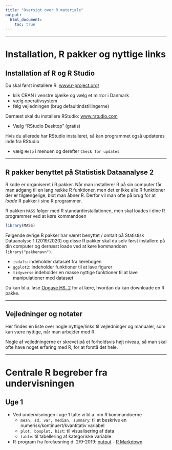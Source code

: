 ```yaml
---
title: "Oversigt over R materiale"
output: 
  html_document:
    toc: true
---
```


***

# Installation, R pakker og nyttige links

## Installation af R og R Studio

Du skal først installere R: [www.r-project.org/](http://www.r-project.org/) 

* klik CRAN i venstre bjælke og vælg et mirror i Danmark
* vælg operativsystem
* følg vejledningen (brug defaultindstillingerne)

Dernæst skal du installere RStudio: [www.rstudio.com](http://www.rstudio.com/)

* Vælg "RStudio Desktop" (gratis)

Hvis du allerede har RStudio installeret, så kan programmet også updateres inde fra RStudio 

* vælg `Help` i menuen og derefter `Check for updates`


***


## R pakker benyttet på Statistisk Dataanalyse 2

R kode er organiseret i R pakker. Når man installerer R på sin computer får man adgang til en lang række R funktioner, men det er ikke alle R funktioner der er tilgængelige, blot man åbner R. Derfor vil man ofte på brug for at *loade* R pakker i sine R programmer. 

R pakken `MASS` følger med R standardinstallationen, men skal loades i dine R programmer ved at køre kommandoen 
```r
library(MASS)
```

Følgende øvrige R pakker har været benyttet / omtalt på Statistisk Dataanalyse 1 (2019/2020) og disse R pakker skal du selv først installere på din computer og dernæst loade ved at køre kommandoen `library("pakkenavn")`.

* `isdals`: indeholder datasæt fra lærebogen
* `ggplot2`: indeholder funktioner til at lave figurer
* `tidyverse` indeholder en masse nyttige funktioner til at lave manipulationer med datasæt

Du kan bl.a. løse [Opgave HS. 2](opgaver/hs1-4.pdf) for at lære, hvordan du kan downloade en R pakke.


***


## Vejledninger og notater

Her findes en liste over nogle nyttige/links til vejledninger og manualer, som kan være nyttige, når man arbejder med R. 

Nogle af vejledningerne er skrevet på et forholdsvis højt niveau, så man skal ofte have noget erfaring med R, for at forstå det hele.


<!-- * **Anders Tolver: Notat om datamanipulationer:** skrevet med henblik på StatData1
* **Anders Tolver: Notat om visualisering:** skrevet med henblik på StatData1
* **Anders Tolver: Notat om Rmarkdown:** skrevet med henblik på StatData1
* **Helle Sørensen:Gammels notat om R:** skrevet med henblik på studerende
* **Hadley Wickham R for data science** sej (men avanceret) bog der beskriver værktøjerne omkring **tidyverse** pakken
* **Yuwie: R markdown:** sej (med avanceret) om R markdown
-->

***


# Centrale R begreber fra undervisningen

## Uge 1

* Ved undervisningen i uge 1 talte vi bl.a. om R kommandoerne
    - `mean, sd, var, median, summary`: til at beskrive en numerisk/kontinuert/kvantitativ variabel
    - `plot, boxplot, hist`: til visualisering af data
    - `table`: til tabellering af kategoriske variable
* R-program fra forelæsning d. 2/9-2019: [output](R/forel190902_Rprog.html) - [R Markdown](R/forel190902_Rprog.Rmd)
    
<!--

    - hvordan man installerer og loader en R pakke
    - hvordan man kommer i gang med at bruge R markdown formatet
-->